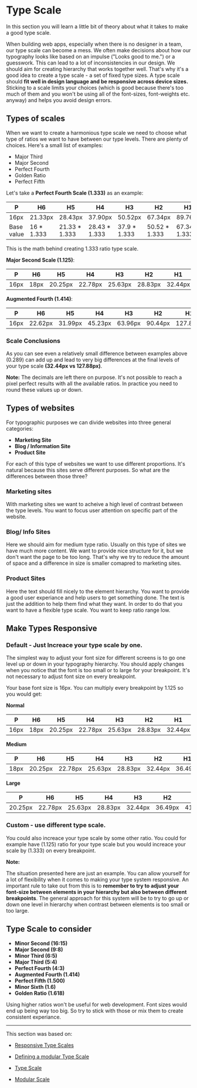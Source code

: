 
<MainContainer>

# Type Scale

<SubHeading>
  In this section you will learn a little bit of theory about what it takes to
  make a good type scale.
</SubHeading>

When building web apps, especially when there is no designer in a team, our type scale can become a mess. We often make decisions about how our typography looks like based on an impulse ("Looks good to me.") or a guesswork. This can lead to a lot of inconsistencies in our design. We should aim for creating hierarchy that works together well. That's why it's a good idea to create a type scale - a set of fixed type sizes. A type scale should **fit well in design language and be responsive across device sizes.** Sticking to a scale limits your choices (which is good because there's too much of them and you won't be using all of the font-sizes, font-weights etc. anyway) and helps you avoid design errors.

## Types of scales

When we want to create a harmonious type scale we need to choose what type of ratios we want to have between our type levels.
There are plenty of choices. Here's a small list of examples:

- Major Third
- Major Second
- Perfect Fourth
- Golden Ratio
- Perfect Fifth

Let's take a **Perfect Fourth Scale (1.333)** as an example:

| P          | H6          | H5             | H4             | H3            | H2             | H1             |
| ---------- | ----------- | -------------- | -------------- | ------------- | -------------- | -------------- |
| 16px       | 21.33px     | 28.43px        | 37.90px        | 50.52px       | 67.34px        | 89.76px        |
| Base value | 16 \* 1.333 | 21.33 \* 1.333 | 28.43 \* 1.333 | 37.9 \* 1.333 | 50.52 \* 1.333 | 67.34 \* 1.333 |

This is the math behind creating 1.333 ratio type scale.

**Major Second Scale (1.125)**:

| P    | H6   | H5      | H4      | H3      | H2      | H1      |
| ---- | ---- | ------- | ------- | ------- | ------- | ------- |
| 16px | 18px | 20.25px | 22.78px | 25.63px | 28.83px | 32.44px |

**Augmented Fourth (1.414)**:

| P    | H6      | H5      | H4      | H3      | H2      | H1       |
| ---- | ------- | ------- | ------- | ------- | ------- | -------- |
| 16px | 22.62px | 31.99px | 45.23px | 63.96px | 90.44px | 127.88px |

### Scale Conclusions

As you can see even a relatively small difference between examples above (0.289) can add up and lead to very big differences at the final levels of your type scale **(32.44px vs 127.88px)**.

**Note:**
The decimals are left there on purpose. It's not possible to reach a pixel perfect results with all the available ratios. In practice you need to round these values up or down.

## Types of websites

For typographic purposes we can divide websites into three general categories:

- **Marketing Site**
- **Blog / Information Site**
- **Product Site**

For each of this type of websites we want to use different proportions. It's natural because this sites serve different purposes. So what are the differences between those three?

### Marketing sites

With marketing sites we want to acheive a high level of contrast between the type levels. You want to focus user attention on specific part of the website.

### Blog/ Info Sites

Here we should aim for medium type ratio. Usually on this type of sites we have much more content. We want to provide nice structure for it, but we don't want the page to be too long. That's why we try to reduce the amount of space and a difference in size is smaller comapred to marketing sites.

### Product Sites

Here the text should fill nicely to the element hierarchy. You want to provide a good user experiance and help users to get something done. The text is just the addition to help them find what they want. In order to do that you want to have a flexible type scale. You want to keep ratio range low.

## Make Types Responsive

### Default - Just Increace your type scale by one.

The simplest way to adjust your font size for different screens is to go one level up or down in your typography hierarchy.
You should apply changes when you notice that the font is too small or to large for your breakpoint. It's not necessary to adjust font size on every breakpoint.

Your base font size is 16px. You can multiply every breakpoint by 1.125 so you would get:

**Normal**

| P    | H6   | H5      | H4      | H3      | H2      | H1      |
| ---- | ---- | ------- | ------- | ------- | ------- | ------- |
| 16px | 18px | 20.25px | 22.78px | 25.63px | 28.83px | 32.44px |

**Medium**

| P    | H6      | H5      | H4      | H3      | H2      | H1      |
| ---- | ------- | ------- | ------- | ------- | ------- | ------- |
| 18px | 20.25px | 22.78px | 25.63px | 28.83px | 32.44px | 36.49px |

**Large**

| P       | H6      | H5      | H4      | H3      | H2      | H1      |
| ------- | ------- | ------- | ------- | ------- | ------- | ------- |
| 20.25px | 22.78px | 25.63px | 28.83px | 32.44px | 36.49px | 41.05px |

### Custom - use different type scale.

You could also increace your type scale by some other ratio. You could for example have (1.125) ratio for your type scale but you would increace your scale by (1.333) on every breakpoint.

**Note:**

The situation presented here are just an example. You can allow yourself for a lot of flexibility when it comes to making your type system responsive. An important rule to take out from this is to **remember to try to adjust your font-size between elements in your hierarchy but also between different breakpoints**. The general approach for this system will be to try to go up or down one level in hierarchy when contrast between elements is too small or too large.

## Type Scale to consider

- **Minor Second (16:15)**
- **Major Second (9:8)**
- **Minor Third (6:5)**
- **Major Third (5:4)**
- **Perfect Fourth (4:3)**
- **Augmented Fourth (1.414)**
- **Perfect Fifth (1.500)**
- **Minor Sixth (1.6)**
- **Golden Ratio (1.618)**

Using higher ratios won't be useful for web development. Font sizes would end up being way too big. So try to stick with those or mix them to create consistent experiance.

---

This section was based on:

- [Responsive Type Scales](https://medium.com/sketch-app-sources/exploring-responsive-type-scales-cf1da541be54)

- [Defining a modular Type Scale](https://blog.prototypr.io/defining-a-modular-type-scale-for-web-ui-51acd5df31aa)

- [Type Scale](https://type-scale.com/)

- [Modular Scale](https://www.modularscale.com/)

</MainContainer>
